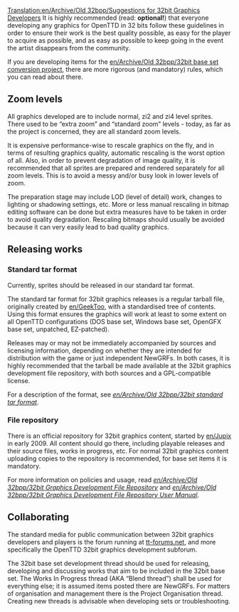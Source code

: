 [[Translation:en/Archive/Old 32bpp/Suggestions for 32bit Graphics Developers]]
It is highly recommended (read: '''optional!''') that everyone developing any graphics for OpenTTD in 32 bits follow these guidelines in order to ensure their work is the best quality possible, as easy for the player to acquire as possible, and as easy as possible to keep going in the event the artist disappears from the community.

If you are developing items for the [[en/Archive/Old 32bpp/32bit base set conversion project]], there are more rigorous (and mandatory) rules, which you can read about there.

==Zoom levels==

All graphics developed are to include normal, zi2 and zi4 level sprites. There used to be “extra zoom” and “standard zoom” levels - today, as far as the project is concerned, they are all standard zoom levels. 

It is expensive performance-wise to rescale graphics on the fly, and in terms of resulting graphics quality, automatic rescaling is the worst option of all. Also, in order to prevent degradation of image quality, it is recommended that all sprites are prepared and rendered separately for all zoom levels. This is to avoid a messy and/or busy look in lower levels of zoom. 

The preparation stage may include LOD (level of detail) work, changes to lighting or shadowing settings, etc. More or less manual rescaling in bitmap editing software can be done but extra measures have to be taken in order to avoid quality degradation. Rescaling bitmaps should usually be avoided because it can very easily lead to bad quality graphics.

==Releasing works==

{{en/note|It is now technically possible to make releases as .grfs, as the project intended. We are in the process of documenting this option. In the mean time you can use the standard tar format.}}

===Standard tar format===

Currently, sprites should be released in our standard tar format.

The standard tar format for 32bit graphics releases is a regular tarball file, originally created by [[en/GeekToo]], with a standardised tree of contents. Using this format ensures the graphics will work at least to some extent on all OpenTTD configurations (DOS base set, Windows base set, OpenGFX base set, unpatched, EZ-patched).

Releases may or may not be immediately accompanied by sources and licensing information, depending on whether they are intended for distribution with the game or just independent NewGRFs. In both cases, it is highly recommended that the tarball be made available at the 32bit graphics development file repository, with both sources and a GPL-compatible license.

For a description of the format, see ''[[en/Archive/Old 32bpp/32bit standard tar format]]''.

===File repository===

There is an official repository for 32bit graphics content, started by [[en/Jupix]] in early 2009. All content should go there, including playable releases and their source files, works in progress, etc. For normal 32bit graphics content uploading copies to the repository is recommended, for base set items it is mandatory.

For more information on policies and usage, read ''[[en/Archive/Old 32bpp/32bit Graphics Development File Repository]]'' and ''[[en/Archive/Old 32bpp/32bit Graphics Development File Repository User Manual]]''.

==Collaborating==

The standard media for public communication between 32bit graphics developers and players is the forum running at [http://www.tt-forums.net tt-forums.net], and more specifically the OpenTTD 32bit graphics development subforum.

The 32bit base set development thread should be used for releasing, developing and discussing works that aim to be included in the 32bit
base set. The Works In Progress thread (AKA “Blend thread”) shall be used for everything else; it is assumed items posted there are NewGRFs. For matters of organisation and management there is the Project Organisation thread. Creating new threads is advisable when developing sets or troubleshooting.